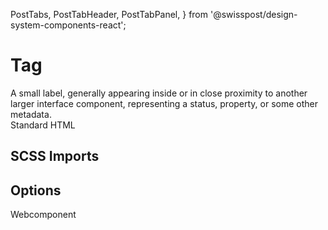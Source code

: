   PostTabs,
  PostTabHeader,
  PostTabPanel,
} from '@swisspost/design-system-components-react';


<Meta of={TagStories}/>

# Tag

<div className="lead">
  A small label, generally appearing inside or in close proximity to another larger interface component, representing a status, property, or some other metadata.
</div>
<PostTabs>
<PostTabHeader slot="tabs" panel="standardHTML">Standard HTML</PostTabHeader>
<PostTabPanel name="standardHTML">
<Canvas sourceState="shown" of={TagStories.Default}/>
<Controls of={TagStories.Default}/>

## SCSS Imports

## Options

<Canvas of={TagStories.Variants}/>

</PostTabPanel>
<PostTabHeader slot="tabs" panel="webcomponent">Webcomponent</PostTabHeader>
<PostTabPanel name="webcomponent">
<Canvas sourceState="shown" of={PostTagStories.PostTag}/>
<Controls of={PostTagStories.PostTag}/>
</PostTabPanel>
</PostTabs>